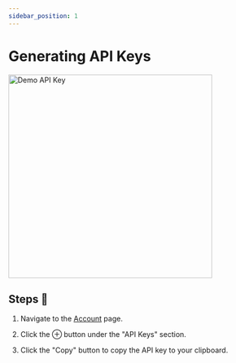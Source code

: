 ```yaml
---
sidebar_position: 1
---
```



# Generating API Keys

<img src={DemoApiKey} alt="Demo API Key" width="400" />

## Steps 🥾

1. Navigate to the [Account](https://heyquotey.com/home/account) page.

2. Click the ⊕ button under the "API Keys" section.

3. Click the "Copy" button to copy the API key to your clipboard.





